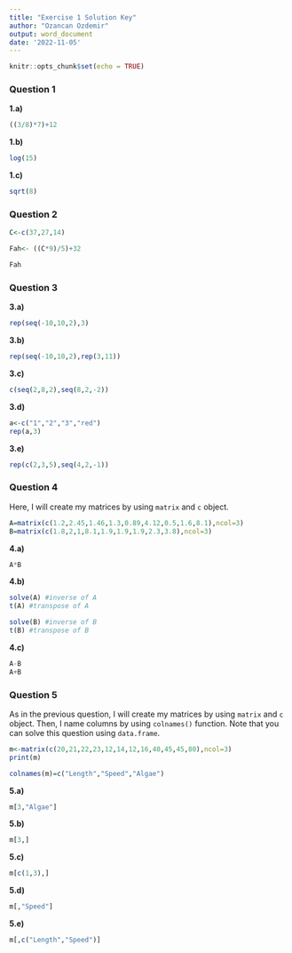 ---
title: "Exercise 1 Solution Key"
author: "Ozancan Ozdemir"
output: word_document
date: '2022-11-05'
---

```{r setup, include=FALSE}
knitr::opts_chunk$set(echo = TRUE)
```

### Question 1 

**1.a)**

```{r}
((3/8)*7)+12
```

**1.b)**

```{r}
log(15)
```

**1.c)**

```{r}
sqrt(8)
```

### Question 2

```{r}
C<-c(37,27,14)

Fah<- ((C*9)/5)+32

Fah
```


### Question 3

**3.a)**

```{r}
rep(seq(-10,10,2),3)
```

**3.b)**

```{r}
rep(seq(-10,10,2),rep(3,11))
```


**3.c)**

```{r}
c(seq(2,8,2),seq(8,2,-2))
```

**3.d)**

```{r}
a<-c("1","2","3","red")
rep(a,3)
```


**3.e)**

```{r}
rep(c(2,3,5),seq(4,2,-1))

```


### Question 4

Here, I will create my matrices by using ```matrix``` and ```c``` object. 

```{r}
A=matrix(c(1.2,2.45,1.46,1.3,0.89,4.12,0.5,1.6,8.1),ncol=3)
B=matrix(c(1.8,2,1,8.1,1.9,1.9,1.9,2.3,3.8),ncol=3)
```


**4.a)**

```{r}
A*B
```

**4.b)**

```{r}
solve(A) #inverse of A
t(A) #transpose of A
```

```{r}
solve(B) #inverse of B
t(B) #transpose of B
```

**4.c)**

```{r}
A-B
A+B
```


### Question 5

As in the previous question, I will create my matrices by using ```matrix``` and ```c``` object. Then, I name columns by using ```colnames()``` function. Note that you can solve this question using ```data.frame```. 

```{r}
m<-matrix(c(20,21,22,23,12,14,12,16,40,45,45,80),ncol=3)
print(m)
```

```{r}
colnames(m)=c("Length","Speed","Algae")

```


**5.a)**

```{r}
m[3,"Algae"]
```

**5.b)**


```{r}
m[3,]
```
**5.c)**


```{r}
m[c(1,3),]
```

**5.d)**


```{r}
m[,"Speed"]
```

**5.e)**


```{r}
m[,c("Length","Speed")]
```